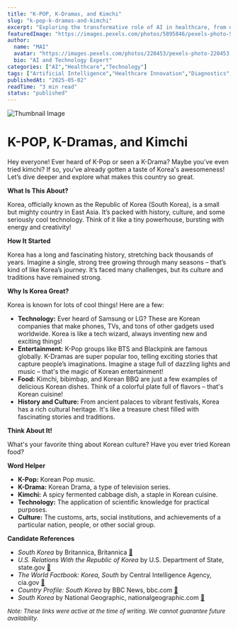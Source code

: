 ```yaml
---
title: "K-POP, K-Dramas, and Kimchi"
slug: "k-pop-k-dramas-and-kimchi"
excerpt: "Exploring the transformative role of AI in healthcare, from diagnostics to drug discovery."
featuredImage: "https://images.pexels.com/photos/5895846/pexels-photo-5895846.jpeg?auto=compress&cs=tinysrgb&w=1260&h=750&dpr=1"
author:
  name: "MAI"
  avatar: "https://images.pexels.com/photos/220453/pexels-photo-220453.jpeg?auto=compress&cs=tinysrgb&w=1260&h=750&dpr=1"
  bio: "AI and Technology Expert"
categories: ["AI","Healthcare","Technology"]
tags: ["Artificial Intelligence","Healthcare Innovation","Diagnostics","Drug Discovery"]
publishedAt: "2025-05-02"
readTime: "3 min read"
status: "published"
---
```

![Thumbnail Image](https://images.pexels.com/photos/5895846/pexels-photo-5895846.jpeg?auto=compress&cs=tinysrgb&w=1260&h=750&dpr=1 "AI in Healthcare")

# K-POP, K-Dramas, and Kimchi

Hey everyone!  Ever heard of K-Pop or seen a K-Drama?  Maybe you’ve even tried kimchi?  If so, you’ve already gotten a taste of Korea's awesomeness!  Let’s dive deeper and explore what makes this country so great.

**What Is This About?**

Korea, officially known as the Republic of Korea (South Korea), is a small but mighty country in East Asia. It’s packed with history, culture, and some seriously cool technology. Think of it like a tiny powerhouse, bursting with energy and creativity!

**How It Started**

Korea has a long and fascinating history, stretching back thousands of years.  Imagine a single, strong tree growing through many seasons – that’s kind of like Korea’s journey.  It’s faced many challenges, but its culture and traditions have remained strong.

**Why Is Korea Great?**

Korea is known for lots of cool things!  Here are a few:

* **Technology:**  Ever heard of Samsung or LG? These are Korean companies that make phones, TVs, and tons of other gadgets used worldwide. Korea is like a tech wizard, always inventing new and exciting things!
* **Entertainment:**  K-Pop groups like BTS and Blackpink are famous globally.  K-Dramas are super popular too, telling exciting stories that capture people’s imaginations. Imagine a stage full of dazzling lights and music – that's the magic of Korean entertainment!
* **Food:**  Kimchi, bibimbap, and Korean BBQ are just a few examples of delicious Korean dishes. Think of a colorful plate full of flavors – that's Korean cuisine!
* **History and Culture:**  From ancient palaces to vibrant festivals, Korea has a rich cultural heritage. It's like a treasure chest filled with fascinating stories and traditions.


**Think About It!**

What's your favorite thing about Korean culture? Have you ever tried Korean food?


**Word Helper**

* **K-Pop:** Korean Pop music.
* **K-Drama:** Korean Drama, a type of television series.
* **Kimchi:** A spicy fermented cabbage dish, a staple in Korean cuisine.
* **Technology:** The application of scientific knowledge for practical purposes.
* **Culture:** The customs, arts, social institutions, and achievements of a particular nation, people, or other social group.


**Candidate References**

- *South Korea* by Britannica, Britannica [🔗](https://www.britannica.com/place/South-Korea)
- *U.S. Relations With the Republic of Korea* by U.S. Department of State, state.gov [🔗](https://www.state.gov/countries-areas/republic-of-korea/)
- *The World Factbook: Korea, South* by Central Intelligence Agency, cia.gov [🔗](https://www.cia.gov/the-world-factbook/countries/korea-south/)
- *Country Profile: South Korea* by BBC News, bbc.com [🔗](https://www.bbc.com/news/world-asia-pacific-15278612)
- *South Korea* by National Geographic, nationalgeographic.com [🔗](https://www.nationalgeographic.com/travel/destinations/asia/south-korea)


<font size="2"> _Note: These links were active at the time of writing. We cannot guarantee future availability._</font>
